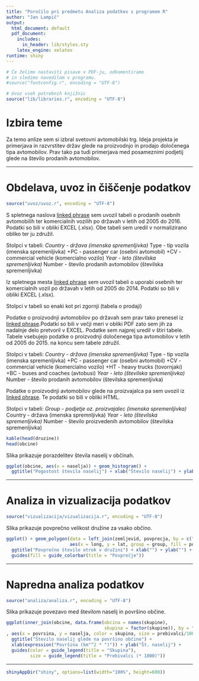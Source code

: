 ```yaml
---
title: "Poročilo pri predmetu Analiza podatkov s programom R"
author: "Jan Lampič"
output:
  html_document: default
  pdf_document:
    includes:
      in_header: lib/styles.sty
    latex_engine: xelatex
runtime: shiny
---
```


```r
# Če želimo nastaviti pisave v PDF-ju, odkomentiramo
# in sledimo navodilom v programu.
#source("fontconfig.r", encoding = "UTF-8")

# Uvoz vseh potrebnih knjižnic
source("lib/libraries.r", encoding = "UTF-8")
```

# Izbira teme

Za temo anlize sem si izbral svetovni avtomobilski trg. Ideja projekta je primerjava in razvrstitev držav glede na proizvodnjo in prodajo določenega tipa avtomobilov. 
Prav tako pa tudi primerjava med posameznimi podjetij glede na število prodanih avtomobilov.

***

# Obdelava, uvoz in čiščenje podatkov

```r
source("uvoz/uvoz.r", encoding = "UTF-8")
```

S spletnega naslova [linked phrase](http://www.oica.net/category/sales-statistics/) sem uvozil tabeli o prodanih osebnih avtomobilih ter komercialnih vozilih po državah v letih od 2005 do 2016. 
Podatki so bili v obliki EXCEL (.xlsx). Obe tabeli sem uredil v normalizirano obliko ter ju združil.

Stolpci v tabeli:
*Country - država (imenska spremenljivka)
*Type - tip vozila (imenska spremenljivka)
+PC - passenger car (osebni avtomobil)
+CV - commercial vehicle (komercialno vozilo)
*Year - leto (številska spremenljivka)
*Number - število prodanih avtomobilov (številska spremenljivka)

Iz spletnega mesta [linked phrase](http://www.oica.net/category/vehicles-in-use/) sem uvozil tabeli o uporabi osebnih ter komercialnih vozil po državah v letih od 2005 do 2014.
Podatki so bili v obliki EXCEL (.xlsx).

Stolpci v tabeli so enaki kot pri zgornji (tabela o prodaji)

Podatke o proizvodnji avtomobilov po državah sem prav tako prenesel iz [linked phrase](http://www.oica.net/category/production-statistics/).Podatki so bili v večji meri v obliki PDF zato sem jih za nadalnje delo pretvoril v EXCEL. Podatke sem najprej uredil v štiri tabele. Tabele vsebujejo podatke o proizvodnji določenega tipa avtomobilov v letih od 2005 do 2015. na koncu sem tabele združil.

Stolpci v tabeli:
*Country - država (imenska spremenljivka)
*Type - tip vozila (imenska spremenljivka)
+PC - passenger car (osebni avtomobil)
+CV - commercial vehicle (komercialno vozilo)
+HT - heavy trucks (tovornjaki)
+BC - buses and coaches (avtobusi)
*Year - leto (številska spremenljivka)
*Number - število prodanih avtomobilov (številska spremenljivka)

Podatke o proizvodnji avtomobilov glede na proizvajalca pa sem uvozil iz [linked phrase](https://en.wikipedia.org/wiki/List_of_manufacturers_by_motor_vehicle_production#2015). Te podatki so bili v obliki HTML.

Stolpci v tabeli:
*Group - podjetje oz. proizvajalec (imenska spremenljivka)
*Country - država (imenska spremnljivka)
*Year - leto (številska spremenljivka)
*Number - število proizvedenih avtomobilov (številska spremenljivka)






```r
kable(head(druzine))
head(obcine)
```

Slika \ref{fig:histogram} prikazuje porazdelitev števila naselij v občinah.

```r
ggplot(obcine, aes(x = naselja)) + geom_histogram() +
  ggtitle("Pogostost števila naselij") + xlab("Število naselij") + ylab("Število občin")
```

***

# Analiza in vizualizacija podatkov

```r
source("vizualizacija/vizualizacija.r", encoding = "UTF-8")
```

Slika \ref{fig:zemljevid} prikazuje povprečno velikost družine za vsako občino.

```r
ggplot() + geom_polygon(data = left_join(zemljevid, povprecja, by = c("OB_UIME" = "obcina")),
                        aes(x = long, y = lat, group = group, fill = povprecje)) +
  ggtitle("Povprečno število otrok v družini") + xlab("") + ylab("") +
  guides(fill = guide_colorbar(title = "Povprečje"))
```

***

# Napredna analiza podatkov

```r
source("analiza/analiza.r", encoding = "UTF-8")
```

Slika \ref{fig:graf} prikazuje povezavo med številom naselij in površino občine.

```r
ggplot(inner_join(obcine, data.frame(obcina = names(skupine),
                                     skupina = factor(skupine)), by = "obcina")
, aes(x = povrsina, y = naselja, color = skupina, size = prebivalci/1000)) + geom_point() +
  ggtitle("Število naselij glede na površino občine") +
  xlab(expression("Površina (km"^2 * ")")) + ylab("Št. naselij") +
  guides(color = guide_legend(title = "Skupina"),
         size = guide_legend(title = "Prebivalci (* 1000)"))
```

***

```r
shinyAppDir("shiny", options=list(width="100%", height=600))
```
